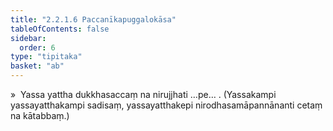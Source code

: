```yaml
---
title: "2.2.1.6 Paccanīkapuggalokāsa"
tableOfContents: false
sidebar:
  order: 6
type: "tipitaka"
basket: "ab"
---
```



<DynamicBreadcrumb />

<Division number="95">

<Paragraph number="507">
»  Yassa yattha dukkhasaccaṃ na nirujjhati …pe… .
</Paragraph>

<Paragraph number="508">
(Yassakampi yassayatthakampi sadisaṃ, yassayatthakepi nirodhasamāpannānanti cetaṃ na kātabbaṃ.)
</Paragraph>
</Division>